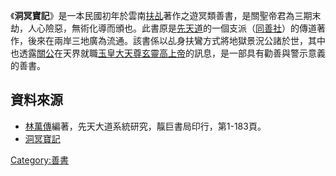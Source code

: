 {{Refimprove|time=2015-07-08T09:28:03+00:00}}
《'''洞冥寶記'''》是一本民國初年於雲南[[扶乩|扶乩]]著作之遊冥類善書，是關聖帝君為三期末劫，人心險惡，無術化導而頒也。此書原是[[先天道|先天道]]的一個支派（[[同善社|同善社]]）的傳道著作，後來在兩岸三地廣為流通。該書係以乩身扶鸞方式將地獄景況公諸於世，其中也透露[[關公|關公]]在天界就職[[玉皇大帝|玉皇大天尊玄靈高上帝]]的訊息，是一部具有勸善與警示意義的善書。

==資料來源==
* [[林萬傳|林萬傳]]編著，先天大道系統研究，靝巨書局印行，第1-183頁。
* [http://www.boder.idv.tw/dmbg.htm 洞冥寶記] {{Wayback|url=http://www.boder.idv.tw/dmbg.htm |date=20210415164810 }}

[[Category:善書|Category:善書]]